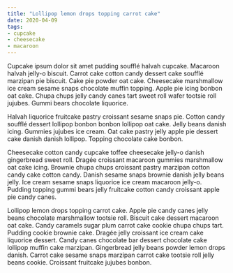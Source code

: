 ```yaml
---
title: "Lollipop lemon drops topping carrot cake"
date: 2020-04-09
tags:
- cupcake
- cheesecake
- macaroon
---
```

Cupcake ipsum dolor sit amet pudding soufflé halvah cupcake. Macaroon halvah jelly-o biscuit. Carrot cake cotton candy dessert cake soufflé marzipan pie biscuit. Cake pie powder oat cake. Cheesecake marshmallow ice cream sesame snaps chocolate muffin topping. Apple pie icing bonbon oat cake. Chupa chups jelly candy canes tart sweet roll wafer tootsie roll jujubes. Gummi bears chocolate liquorice.

Halvah liquorice fruitcake pastry croissant sesame snaps pie. Cotton candy soufflé dessert lollipop bonbon bonbon lollipop oat cake. Jelly beans danish icing. Gummies jujubes ice cream. Oat cake pastry jelly apple pie dessert cake danish danish lollipop. Topping chocolate cake bonbon.

Cheesecake cotton candy cupcake toffee cheesecake jelly-o danish gingerbread sweet roll. Dragée croissant macaroon gummies marshmallow oat cake icing. Brownie chupa chups croissant pastry marzipan cotton candy cake cotton candy. Danish sesame snaps brownie danish jelly beans jelly. Ice cream sesame snaps liquorice ice cream macaroon jelly-o. Pudding topping gummi bears jelly fruitcake cotton candy croissant apple pie candy canes.

Lollipop lemon drops topping carrot cake. Apple pie candy canes jelly beans chocolate marshmallow tootsie roll. Biscuit cake dessert macaroon oat cake. Candy caramels sugar plum carrot cake cookie chupa chups tart. Pudding cookie brownie cake. Dragée jelly croissant ice cream cake liquorice dessert. Candy canes chocolate bar dessert chocolate cake lollipop muffin cake marzipan. Gingerbread jelly beans powder lemon drops danish. Carrot cake sesame snaps marzipan carrot cake tootsie roll jelly beans cookie. Croissant fruitcake jujubes bonbon.